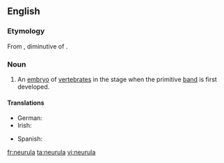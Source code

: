 ==English==
{{wikipedia}}

===Etymology===
From {{etyl|NL.|en}}, diminutive of {{etyl|grc|en}} {{m|grc|νεῦρον||sinew, tendon, cord}}.

===Noun===
{{en-noun|s|neurulae}}

# {{label|en|zoology}} An [[embryo]] of [[vertebrate]]s in the stage when the primitive [[band]] is first developed.

====Translations====
{{trans-top|zoology: an embryo of vertebrates in the state when the primitive band is first developed}}
* German: {{t|de|Neurula|f}}
* Irish: {{t|ga|néarúl|m}}
{{trans-mid}}
* Spanish: {{t|es|néurula|f}}
{{trans-bottom}}

[[fr:neurula]]
[[ta:neurula]]
[[vi:neurula]]